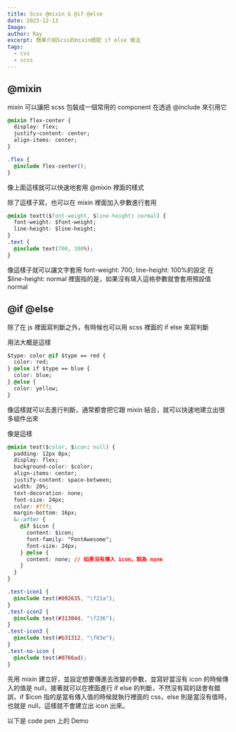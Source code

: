 ```yaml
---
title: Scss @mixin & @if @else
date: 2023-12-13
Image:
author: Ray
excerpt: 簡單介紹Scss的mixin搭配 if else 做法
tags:
  - css
  - scss
---
```


## @mixin

mixin 可以讓把 scss 包裝成一個常用的 component 在透過 @include 來引用它

```css
@mixin flex-center {
  display: flex;
  justify-content: center;
  align-items: center;
}

.flex {
  @include flex-center();
}
```

像上面這樣就可以快速地套用 @mixin 裡面的樣式

除了這樣子寫，也可以在 mixin 裡面加入參數進行套用

```css
@mixin textt($font-weight, $line-height: normal) {
  font-weight: $font-weight;
  line-height: $line-height;
}
.text {
  @include text(700, 100%);
}
```

像這樣子就可以讓文字套用 font-weight: 700; line-height: 100%的設定
在$line-height: normal 裡面指的是，如果沒有填入這格參數就會套用預設值 normal

## @if @else

除了在 js 裡面寫判斷之外，有時候也可以用 scss 裡面的 if else 來寫判斷

用法大概是這樣

```css
$type: color @if $type == red {
  color: red;
} @else if $type == blue {
  color: blue;
} @else {
  color: yellow;
}
```

像這樣就可以去進行判斷，通常都會把它跟 mixin 結合，就可以快速地建立出很多組件出來

像是這樣

```css
@mixin test($color, $icon: null) {
  padding: 12px 8px;
  display: flex;
  background-color: $color;
  align-items: center;
  justify-content: space-between;
  width: 20%;
  text-decoration: none;
  font-size: 24px;
  color: #fff;
  margin-bottom: 16px;
  &::after {
    @if $icon {
      content: $icon;
      font-family: "FontAwesome";
      font-size: 24px;
    } @else {
      content: none; // 如果沒有傳入 icon，設為 none
    }
  }
}

.test-icon1 {
  @include test(#092635, "\f21a");
}
.test-icon2 {
  @include test(#31304d, "\f236");
}
.test-icon3 {
  @include test(#b31312, "\f03e");
}
.test-no-icon {
  @include test(#0766ad);
}
```

先用 mixin 建立好，並設定想要傳進去改變的參數，並寫好當沒有 icon 的時候傳入的值是 null，接著就可以在裡面進行 if else 的判斷，不然沒有寫的話會有錯誤，if $icon 指的是當有傳入值的時候就執行裡面的 css，else 則是當沒有值時，也就是 null，這樣就不會建立出 icon 出來。

以下是 code pen 上的 Demo

<CodeEmbed
  id="BaMeQZO?default-tab=css%2Cresult&theme-id=dark"
  title="@mixin &amp; @if @else"
  type="0"
/>
